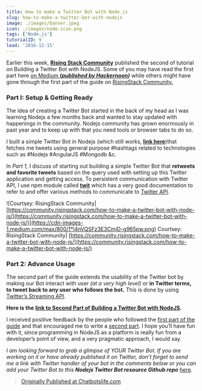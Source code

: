 ```yaml
---
title: How to make a Twitter Bot with Node.js
slug: how-to-make-a-twitter-bot-with-nodejs
image: ./images/banner.jpeg
icon: ./images/node-icon.png
tags: ['Node.js']
tutorialID: 9
lead: '2016-12-15'
---
```


Earlier this week, [**Rising Stack Community**](https://community.risingstack.com/) published the second of tutorial on Building a Twitter Bot with NodeJS. Some of you may have read the first part here [on Medium **(_published by Hackernoon_**](https://hackernoon.com/create-a-simple-twitter-bot-with-node-js-5b14eb006c08#.43u5qmvts)**_)_** while others might have gone through the first part of the guide on [RisingStack Community.](https://community.risingstack.com/node-js-twitter-bot-tutorial/)

### Part I: Setup & Getting Ready

The idea of creating a Twitter Bot started in the back of my head as I was learning Nodejs a few months back and wanted to stay updated with happenings in the community. Nodejs community has grown enormously in past year and to keep up with that you need tools or browser tabs to do so.

I built a simple Twitter Bot in Nodejs (which still works, [**link here**](http://twitter.com/nodejstweet))that fetches me tweets using general purpose #hashtags related to technologies such as #Nodejs #AngularJS #Mongodb &c.

In _Part 1,_ I discuss of starting out building a simple Twitter Bot that **retweets and favorite tweets** based on the query used with setting up this Twitter application and getting access. To persistent communication with Twitter API, I use npm module called [**twit**](https://www.npmjs.com/package/twit) which has a very good documentation to refer to and offer various methods to communicate to [Twitter API](https://dev.twitter.com/docs).

![Courtsey: RisingStack Community| [https://community.risingstack.com/how-to-make-a-twitter-bot-with-node-js/](https://community.risingstack.com/how-to-make-a-twitter-bot-with-node-js/)](https://cdn-images-1.medium.com/max/800/1*l4nVQSFz3E3CmjD-g965pw.png)
Courtsey: RisingStack Community| [https://community.risingstack.com/how-to-make-a-twitter-bot-with-node-js/](https://community.risingstack.com/how-to-make-a-twitter-bot-with-node-js/)

### Part 2: Advance Usage

The second part of the guide extends the usability of the Twitter bot by making our Bot interact with user _(at a very high level)_ or **in Twitter terms, to tweet back to any user who follows the bot.** This is done by using [Twitter’s Streaming API](https://dev.twitter.com/streaming/overview).

**Here is the** [**link to Second Part of Building a Twitter Bot with NodeJS**](https://community.risingstack.com/how-to-make-a-twitter-bot-with-node-js/)**.**

I received positive feedback by the people who followed the [first part of the guide](https://hackernoon.com/create-a-simple-twitter-bot-with-node-js-5b14eb006c08#.5qwkbly78) and that encouraged me to write a [second part](https://community.risingstack.com/how-to-make-a-twitter-bot-with-node-js/). I hope you’ll have fun with it, since programming in NodeJS as a platform is really fun from a developer’s point of view, and a very pragmatic approach, I would say.

_I am looking forward to grab a glimpse of YOUR Twitter Bot. If you are working on it or have already published it on Twitter, don’t forget to send me a link with Twitter handler of your bot in the comments below or you can add your Twitter Bot to this_ **_Nodejs Twitter Bot resource Github repo_** [here](https://github.com/amandeepmittal/awesome-twitter-bots).

> [Originally Published at Chatbotslife.com](https://chatbotslife.com/how-to-make-a-twitter-bot-with-nodejs-d5cb04fdbf97)
